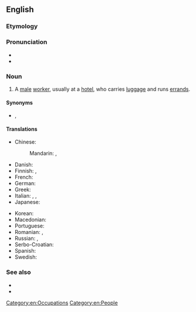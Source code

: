 {{also|bell boy}}
==English==

===Etymology===
{{compound|bell|boy|lang=en}}

===Pronunciation===
* {{IPA|/ˈbɛlˌbɔɪ/|lang=en}}
* {{audio|en-us-bellboy.ogg|Audio (US)|lang=en}}

===Noun===
{{en-noun}}

# A [[male]] [[worker]], usually at a [[hotel]], who carries [[luggage]] and runs [[errand]]s.

====Synonyms====
* {{l|en|bellhop}}, {{l|en|bellman}}

====Translations====
{{trans-top|A male worker, usually at a hotel, who carries luggage and runs errands}}
* Chinese:
*: Mandarin: {{t+|cmn|服務生|sc=Hani}}, {{t+|cmn|服务生|tr=fúwùshēng|sc=Hani}}
* Danish: {{t|da|piccolo|c}}
* Finnish: {{t|fi|hotellipoika}}, {{t+|fi|pikkolo}}
* French: {{t+|fr|chasseur}}
* German: {{t+|de|Hotelpage}}
* Greek: {{t+|el|γκρουμ|m|sc=Grek}}
* Italian: {{t+|it|boy|m}}, {{t+|it|fattorino|m}}, {{t+|it|facchino|m}}
* Japanese: {{t|ja|ベルボーイ|tr=beruboui}}
{{trans-mid}}
* Korean: {{t+|ko|사환}}
* Macedonian: {{t|mk|портир|m|tr=portír}}
* Portuguese: {{t+|pt|carregador|m}}
* Romanian: {{t+|ro|boy|m}}, {{t|ro|băiat de serviciu|m}}
* Russian: {{t+|ru|коридо́рный|m}}, {{t+|ru|посы́льный|m}}
* Serbo-Croatian: {{t|sh|потрчко|m|tr=potrčko}}
* Spanish: {{t+|es|botones}}
* Swedish: {{t+|sv|piccolo}}
{{trans-bottom}}

===See also===
* {{l|en|bell captain}}
* {{l|en|bellgirl}}

[[Category:en:Occupations]]
[[Category:en:People]]